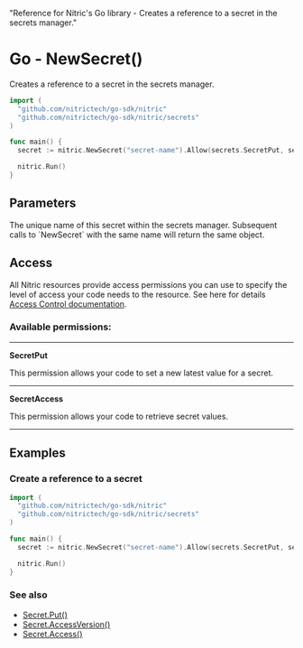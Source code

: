   "Reference for Nitric's Go library - Creates a reference to a secret in the secrets manager."

# Go - NewSecret()

Creates a reference to a secret in the secrets manager.

```go
import (
  "github.com/nitrictech/go-sdk/nitric"
  "github.com/nitrictech/go-sdk/nitric/secrets"
)

func main() {
  secret := nitric.NewSecret("secret-name").Allow(secrets.SecretPut, secrets.SecretAccess)

  nitric.Run()
}
```

## Parameters

<Properties>
  <Property name="name" required type="string">
    The unique name of this secret within the secrets manager. Subsequent calls
    to `NewSecret` with the same name will return the same object.
  </Property>
</Properties>

## Access

All Nitric resources provide access permissions you can use to specify the level of access your code needs to the resource. See here for details [Access Control documentation](/concepts/access-control).

### Available permissions:

---

**SecretPut**

This permission allows your code to set a new latest value for a secret.

---

**SecretAccess**

This permission allows your code to retrieve secret values.

---

## Examples

### Create a reference to a secret

```go
import (
  "github.com/nitrictech/go-sdk/nitric"
  "github.com/nitrictech/go-sdk/nitric/secrets"
)

func main() {
  secret := nitric.NewSecret("secret-name").Allow(secrets.SecretPut, secrets.SecretAccess)

  nitric.Run()
}
```

### See also

- [Secret.Put()](./secret-put)
- [Secret.AccessVersion()](./secret-access-version)
- [Secret.Access()](./secret-access)
